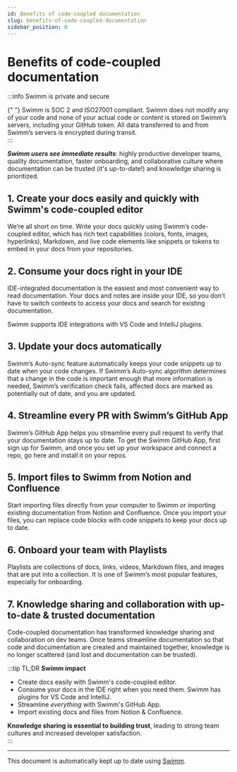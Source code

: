 ```yaml
---
id: Benefits of code-coupled documentation
slug: benefits-of-code-coupled-documentation
sidebar_position: 0
---
```



# Benefits of code-coupled documentation

:::info Swimm is private and secure

<Link to="https://docs.swimm.io/security">
  {" "}
  Swimm is SOC 2 and ISO27001 compliant.
</Link> Swimm does not modify any of your code and none of your actual code or content
is stored on Swimm’s servers, including your GitHub token. All data transferred to
and from Swimm’s servers is encrypted during transit.
<br />
:::

<!-- vale Swimm.WordList = NO -->

**_Swimm users see immediate results_**: highly productive developer teams, quality documentation, faster onboarding, and collaborative culture where documentation can be trusted (it's up-to-date!) and knowledge sharing is prioritized.

<!-- vale Swimm.WordList = YES -->

<!-- vale alex.Condescending = NO -->
## 1\. Create your docs easily and quickly with Swimm's code-coupled editor
<!-- vale alex.Condescending = YES -->

We’re all short on time. Write your docs quickly using Swimm’s code-coupled editor, which has rich text capabilities (colors, fonts, images, hyperlinks), Markdown, and live code elements like snippets or tokens to embed in your docs from your repositories.

## 2\. Consume your docs right in your IDE

IDE-integrated documentation is the easiest and most convenient way to read documentation. Your docs and notes are inside your IDE, so you don’t have to switch contexts to access your docs and search for existing documentation.

Swimm supports IDE integrations with VS Code and IntelliJ plugins.

## 3\. Update your docs automatically

Swimm’s Auto-sync feature automatically keeps your code snippets up to date when your code changes. If Swimm’s Auto-sync algorithm determines that a change in the code is important enough that more information is needed, Swimm’s verification check fails, affected docs are marked as potentially out of date, and you are updated.

## 4\. Streamline every PR with Swimm’s GitHub App

Swimm’s GitHub App helps you streamline every pull request to verify that your documentation stays up to date. To get the Swimm GitHub App, first sign up for Swimm, and once you set up your workspace and connect a repo, go <Link to="https://github.com/apps/swimm-io">here</Link> and install it on your repos.

## 5\. Import files to Swimm from Notion and Confluence

Start importing files directly from your computer to Swimm or importing existing documentation from Notion and Confluence. Once you import your files, you can replace code blocks with code snippets to keep your docs up to date.

## 6\. Onboard your team with Playlists

Playlists are collections of docs, links, videos, Markdown files, and images that are put into a collection. It is one of Swimm’s most popular features, especially for onboarding.

<!-- vale Swimm.WordList = NO -->
## 7\. Knowledge sharing and collaboration with up-to-date & trusted documentation
<!-- vale Swimm.WordList = YES -->

Code-coupled documentation has transformed knowledge sharing and collaboration on dev teams. Once teams streamline documentation so that code and documentation are created and maintained together, knowledge is no longer scattered (and lost and documentation can be trusted).

<!-- vale Google.Slang = NO -->

:::tip TL;DR **Swimm impact**

- Create docs easily with Swimm's code-coupled editor.
- Consume your docs in the IDE right when you need them. Swimm has plugins for VS Code and IntelliJ.
- Streamline _everything_ with Swimm's GitHub App.
- Import existing docs and files from Notion & Confluence.

**Knowledge sharing is essential to building trust**, leading to strong team cultures and increased developer satisfaction.<br/>
:::

<!-- vale Google.Slang = YES -->

---

This document is automatically kept up to date using [Swimm](https://swimm.io).
